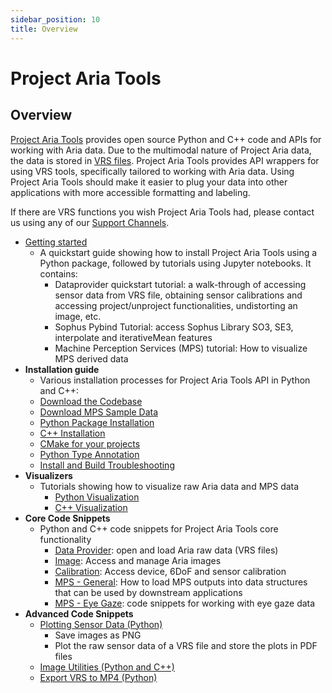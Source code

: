 ```yaml
---
sidebar_position: 10
title: Overview
---
```

# Project Aria Tools

## Overview

[Project Aria Tools](/data_utilities/data_utilities.mdx) provides open source Python and C++ code and APIs for working with Aria data. Due to the multimodal nature of Project Aria data, the data is stored in [VRS files](/data_formats/aria_vrs/aria_vrs.mdx). Project Aria Tools provides API wrappers for using VRS tools, specifically tailored to working with Aria data. Using Project Aria Tools should make it easier to plug your data into other applications with more accessible formatting and labeling.

If there are VRS functions you wish Project Aria Tools had, please contact us using any of our [Support Channels](support.mdx).

* [Getting started](/data_utilities/getting_started.mdx)
   * A quickstart guide showing how to install Project Aria Tools using a Python package, followed by tutorials using Jupyter notebooks. It contains:
      * Dataprovider quickstart tutorial: a walk-through of accessing sensor data from VRS file, obtaining sensor calibrations and accessing project/unproject functionalities, undistorting an image, etc.
      * Sophus Pybind Tutorial: access Sophus Library SO3, SE3, interpolate and iterativeMean features
      * Machine Perception Services (MPS) tutorial: How to visualize MPS derived data
* **Installation guide**
   * Various installation processes for Project Aria Tools API in Python and C++:
   * [Download the Codebase](installation/download_codebase.mdx)
   * [Download MPS Sample Data](installation/download_mps_sample_data.mdx)
   * [Python Package Installation](installation/installation_python.mdx)
   * [C++ Installation](installation/installation_cpp.mdx)
   * [CMake for your projects](installation/build_with_cmake.mdx)
   * [Python Type Annotation](installation/type_hinting.mdx)
   * [Install and Build Troubleshooting](installation/troubleshooting.mdx)
* **Visualizers**
   * Tutorials showing how to visualize raw Aria data and MPS data
     * [Python Visualization](visualization/visualization_python.mdx)
     * [C++ Visualization](visualization/visualization_cpp.mdx)
* **Core Code Snippets**
   * Python and C++ code snippets for Project Aria Tools core functionality
      * [Data Provider](core_code_snippets/data_provider.mdx): open and load Aria raw data (VRS files)
      * [Image](core_code_snippets/image.mdx): Access and manage Aria images
      * [Calibration](core_code_snippets/calibration.mdx): Access device, 6DoF and sensor calibration
      * [MPS - General](core_code_snippets/mps.mdx): How to load MPS outputs into data structures that can be used by downstream applications
      * [MPS - Eye Gaze](core_code_snippets/eye_gaze_code.mdx): code snippets for working with eye gaze data
* **Advanced Code Snippets**
   * [Plotting Sensor Data (Python)](advanced_code_snippets/plotting_sensor_data.mdx)
       * Save images as PNG
       * Plot the raw sensor data of a VRS file and store the plots in PDF files
   * [Image Utilities (Python and C++)](advanced_code_snippets/image_utilities.mdx)
   * [Export VRS to MP4 (Python)](advanced_code_snippets/vrs_to_mp4.mdx)
